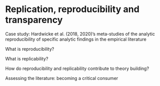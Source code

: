 # Replication, reproducibility and transparency  {#replication}

Case study: Hardwicke et al. (2018, 2020)’s meta-studies of the analytic reproducibility of specific analytic findings in the empirical literature

What is reproducibility?

What is replicability?

How do reproducibility and replicability contribute to theory building? 

Assessing the literature: becoming a critical consumer
